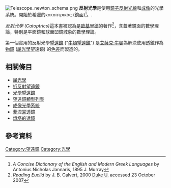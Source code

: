 [[Image:Telescope_newton_schema.png|thumb]]
'''反射光學'''是使用[[鏡子|鏡子]][[反射|反射光線]]和[[成像|成像]]的光學系統。開始於希臘的κατοπτρικός (鏡面)<ref>''A Concise Dictionary of the English and Modern Greek Languages'' by Antonius Nicholas Jannaris, 1895 J. Murray</ref>。.

''反射光學 (Catoptrics)''這本書被認為是[[歐基里德|歐基里德]]的著作<ref>''Reading Euclid'' by J. B. Calvert, 2000 [http://mysite.du.edu/~etuttle/classics/nugreek/contents.htm Duke U.] {{Wayback|url=http://mysite.du.edu/~etuttle/classics/nugreek/contents.htm |date=20120208081915 }} accessed 23 October 2007</ref>，含蓋著鏡面的數學理論，特別是平面鏡和球面凹鏡城象的數學理論。

第一個實用的反射光學[[望遠鏡|望遠鏡]] ("[[牛頓望遠鏡|牛頓望遠鏡]]") 是[[艾薩克·牛頓|艾薩克·牛頓]]為解決使用透鏡作為[[物鏡|物鏡]] ([[屈光學|屈光學]]望遠鏡) 的[[色差|色差]]而製造的。

==相關條目==
* [[屈光學|屈光學]]
* [[折反射望遠鏡|折反射望遠鏡]]
* [[光學望遠鏡|光學望遠鏡]]
* [[望遠鏡類型列表|望遠鏡類型列表]]
* [[成像光學系統|成像光學系統]]
* [[菲涅耳透鏡|菲涅耳透鏡]]
* [[燈塔#透鏡技術|燈塔的透鏡]]

==參考資料==
{{Reflist}}

[[Category:望遠鏡|Category:望遠鏡]]
[[Category:光學|Category:光學]]

{{optics-stub}}
